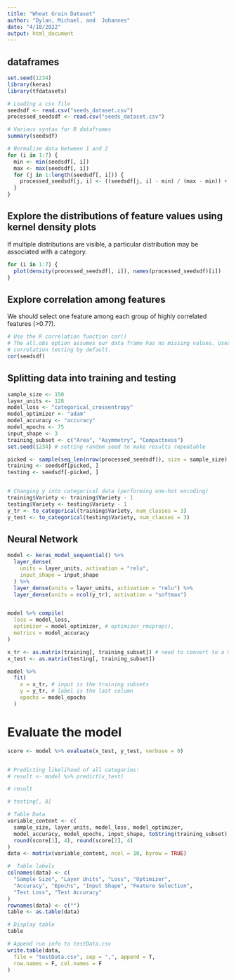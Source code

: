 ```yaml
---
title: "Wheat Grain Dataset"
author: "Dylan, Michael, and  Johannes"
date: "4/18/2022"
output: html_document
---
```




## dataframes 
```r
set.seed(1234)
library(keras)
library(tfdatasets)

# Loading a csv file
seedsdf <- read.csv("seeds_dataset.csv")
processed_seedsdf <- read.csv("seeds_dataset.csv")

# Various syntax for R dataframes
summary(seedsdf)

# Normalize data between 1 and 2
for (i in 1:7) {
  min <- min(seedsdf[, i])
  max <- max(seedsdf[, i])
  for (j in 1:length(seedsdf[, i])) {
    processed_seedsdf[j, i] <- ((seedsdf[j, i] - min) / (max - min)) + 1
  }
}
```

## Explore the distributions of feature values using kernel density plots
If multiple distributions are visible, a particular distribution may be associated with a category. 
```r
for (i in 1:7) {
  plot(density(processed_seedsdf[, i]), names(processed_seedsdf)[i])
}
```

## Explore correlation among features
We should select one feature among each group of highly correlated features (>0.7?).
```r
# Use the R correlation function cor()
# The all.obs option assumes our data frame has no missing values. Uses Pearson
# correlation testing by default.
cor(seedsdf)
```

## Splitting data into training and testing
```r
sample_size <- 150
layer_units <- 128
model_loss <- "categorical_crossentropy"
model_optimizer <- "adam"
model_accuracy <- "accuracy"
model_epochs <- 75
input_shape <- 3
training_subset <- c("Area", "Asymmetry", "Compactness")
set.seed(1234) # setting random seed to make results repeatable

picked <- sample(seq_len(nrow(processed_seedsdf)), size = sample_size)
training <- seedsdf[picked, ]
testing <- seedsdf[-picked, ]


# Changing y into categorical data (performing one-hot encoding)
training$Variety <- training$Variety - 1
testing$Variety <- testing$Variety - 1
y_tr <- to_categorical(training$Variety, num_classes = 3)
y_test <- to_categorical(testing$Variety, num_classes = 3)
```

## Neural Network
```r
model <- keras_model_sequential() %>%
  layer_dense(
    units = layer_units, activation = "relu",
    input_shape = input_shape
  ) %>%
  layer_dense(units = layer_units, activation = "relu") %>%
  layer_dense(units = ncol(y_tr), activation = "softmax")


model %>% compile(
  loss = model_loss,
  optimizer = model_optimizer, # optimizer_rmsprop(),
  metrics = model_accuracy
)

x_tr <- as.matrix(training[, training_subset]) # need to convert to a matrix
x_test <- as.matrix(testing[, training_subset])

model %>%
  fit(
    x = x_tr, # input is the training subsets
    y = y_tr, # label is the last column
    epochs = model_epochs
  )
```

# Evaluate the model
```r
score <- model %>% evaluate(x_test, y_test, verbose = 0)


# Predicting likelihood of all categories:
# result <- model %>% predict(x_test)

# result

# testing[, 8]

# Table Data
variable_content <- c(
  sample_size, layer_units, model_loss, model_optimizer,
  model_accuracy, model_epochs, input_shape, toString(training_subset),
  round(score[1], 4), round(score[2], 4)
)
data <- matrix(variable_content, ncol = 10, byrow = TRUE)

#  Table labels
colnames(data) <- c(
  "Sample Size", "Layer Units", "Loss", "Optimizer",
  "Accuracy", "Epochs", "Input Shape", "Feature Selection",
  "Test Loss", "Test Accuracy"
)
rownames(data) <- c("")
table <- as.table(data)

# Display table
table

# Append run info to testData.csv
write.table(data,
  file = "testData.csv", sep = ",", append = T,
  row.names = F, col.names = F
)
```
